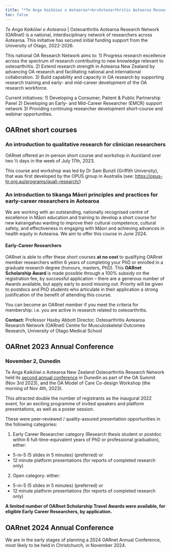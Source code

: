```yaml
---
title: "*Te Anga Kaikōiwi o Aotearoa*<br>Osteoarthritis Aotearoa Research Network"
toc: false
---
```


*Te Anga Kaikōiwi o Aotearoa* | Osteoarthritis Aotearoa Research Network (OARnet) is a national, interdisciplinary network of researchers across Aotearoa. This initiative has secured initial funding support from the University of Otago, 2022-2026.

This national OA Research Network aims to: 1) Progress research excellence across the spectrum of research contributing to new knowledge relevant to osteoarthritis. 2) Extend research strength in Aotearoa New Zealand by advancing OA research and facilitating national and international collaboration. 3) Build capability and capacity in OA research by supporting research training and early- and mid-career development of the OA research workforce.

Current initiatives: 1) Developing a Consumer, Patient & Public Partnership Panel 2) Developing an Early- and Mid-Career Researcher (EMCR) support network 3) Providing continuing researcher development short-course and webinar opportunities.

## OARnet short courses

### An introduction to qualitative research for clinician researchers

OARnet offered an in-person short course and workshop in Auckland over two ½ days in the week of July 17th, 2023.

This course and workshop was led by Dr Sam Bunzli (Griffith University), that was first developed by the OPUS group in Australia (see: <https://opus-tjr.org.au/programs/quali-research/>)

### An introduction to tikanga Māori principles and practices for early-career researchers in Aotearoa

We are working with an outstanding, nationally recognised centre of excellence in Māori education and training to develop a short course for new kairangahau wanting to improve their cultural competence, cultural safety, and effectiveness in engaging with Māori and achieving advances in health equity in Aotearoa. We aim to offer this course in June 2024.  

#### Early-Career Researchers
OARnet is able to offer these short courses **at no cost** to qualifying OARnet member researchers within 6 years of completing your PhD or enrolled in a graduate research degree (honours, masters, PhD). This **OARnet Scholarship Award** is made possible through a 100% subsidy on the registration fee, by successful application -- there are a generous number of Awards available, but apply early to avoid missing out. Priority will be given to postdocs and PhD students who articulate in their application a strong justification of the benefit of attending this course.

You can become an OARnet member if you meet the criteria for membership: i.e. you are active in research related to osteoarthritis.

**Contact:** Professor Haxby Abbott Director, Osteoarthritis Aotearoa Research Network (OARnet) Centre for Musculoskeletal Outcomes Research, University of Otago Medical School

## OARnet 2023 Annual Conference

### November 2, Dunedin

Te Anga Kaikōiwi o Aotearoa New Zealand Osteoarthritis Research Network held its [second annual conference](https://events.otago.ac.nz/2023-oa-summit) in Dunedin as part of the OA Summit (Nov 3rd 2023), and the OA Model of Care Co-design Workshop (the morning of Nov 4th, 2023). 

This attracted double the number of registrants as the inaugural 2022 event, for an exciting programme of invited speakers and platform presentations, as well as a poster session.

These were peer-reviewed / quality-assured presentation opportunities in the following categories:

1. Early Career Researcher category (Research thesis student or postdoc within 6 full-time-equivalent years of PhD or professional graduation), either:
- 5-in-5 (5 slides in 5 minutes) (preferred) or
- 12 minute platform presentations (for reports of completed research only)
2. Open category: either:
- 5-in-5 (5 slides in 5 minutes) (preferred) or
- 12 minute platform presentations (for reports of completed research only)

**A limited number of OARnet Scholarship Travel Awards were available, for eligible Early Career Researchers, by application.**

## OARnet 2024 Annual Conference

We are in the early stages of planning a 2024 OARnet Annual Conference, most likely to be held in Christchurch, in November 2024.
